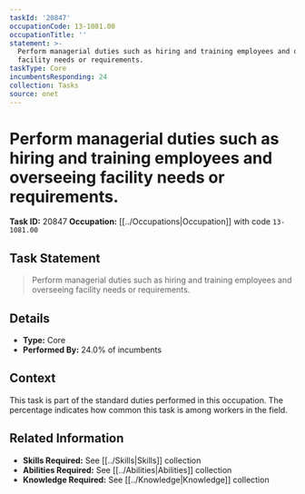```yaml
---
taskId: '20847'
occupationCode: 13-1081.00
occupationTitle: ''
statement: >-
  Perform managerial duties such as hiring and training employees and overseeing
  facility needs or requirements.
taskType: Core
incumbentsResponding: 24
collection: Tasks
source: onet
---
```

# Perform managerial duties such as hiring and training employees and overseeing facility needs or requirements.

**Task ID:** 20847
**Occupation:** [[../Occupations|Occupation]] with code `13-1081.00`

## Task Statement

> Perform managerial duties such as hiring and training employees and overseeing facility needs or requirements.

## Details

- **Type:** Core
- **Performed By:** 24.0% of incumbents

## Context

This task is part of the standard duties performed in this occupation. The percentage indicates how common this task is among workers in the field.

## Related Information

- **Skills Required:** See [[../Skills|Skills]] collection
- **Abilities Required:** See [[../Abilities|Abilities]] collection
- **Knowledge Required:** See [[../Knowledge|Knowledge]] collection
